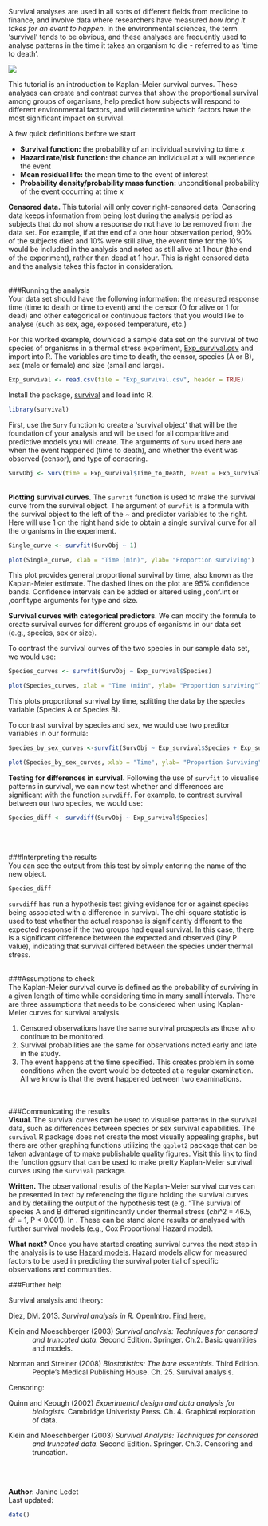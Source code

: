 Survival analyses are used in all sorts of different fields from medicine to finance, and involve data where researchers have measured *how long it takes for an event to happen*. In the environmental sciences, the term 'survival' tends to be obvious, and these analyses are frequently used to analyse patterns in the time it takes an organism to die - referred to as 'time to death'.

![](Survival_analysis_image.jpg)

This tutorial is an introduction to Kaplan-Meier survival curves. These analyses can create and contrast curves that show the proportional survival among groups of organisms, help predict how subjects will respond to different environmental factors, and will determine which factors have the most significant impact on survival.

A few quick definitions before we start

* **Survival function:** the probability of an individual surviving to time *x*
* **Hazard rate/risk function:** the chance an individual at *x* will experience the event
* **Mean residual life:** the mean time to the event of interest
* **Probability density/probability mass function:** unconditional probability of the event occurring at time *x*

**Censored data.** This tutorial will only cover right-censored data. Censoring data keeps information from being lost during the analysis period as subjects that do not show a response do not have to be removed from the data set. For example, if at the end of a one hour observation period, 90% of the subjects died and 10% were still alive, the event time for the 10% would be included in the analysis and noted as still alive at 1 hour (the end of the experiment), rather than dead at 1 hour. This is right censored data and the analysis takes this factor in consideration.
<br><br>

###Running the analysis
<br>
Your data set should have the following information: the measured response time (time to death or time to event) and the censor (0 for alive or 1 for dead) and other categorical or continuous factors that you would like to analyse (such as sex, age, exposed temperature, etc.)

For this worked example, download a sample data set on the survival of two species of organisms in a thermal stress experiment, [Exp_survival.csv]() and import into R. The variables are time to death, the censor, species (A or B), sex (male or female) and size (small and large).

```{r}
Exp_survival <- read.csv(file = "Exp_survival.csv", header = TRUE)
```

Install the package, [survival](https://cran.r-project.org/web/packages/survival/index.html) and load into R.

```{r,warning=F}
library(survival)
```

First, use the `Surv` function to create a 'survival object' that will be the foundation of your analysis and will be used for all comparitive and predictive models you will create. The arguments of `Surv` used here are when the event happened (time to death), and whether the event was observed (censor), and type of censoring.

```{r}
SurvObj <- Surv(time = Exp_survival$Time_to_Death, event = Exp_survival$Censor, type = c('right'))
```
<br>
**Plotting survival curves.** The `survfit` function is used to make the survival curve from the survival object. The argument of `survfit` is a formula with the survival object to the left of the ~ and predictor variables to the right. Here will use 1 on the right hand side to obtain a single survival curve for all the organisms in the experiment.

```{r}
Single_curve <- survfit(SurvObj ~ 1)

plot(Single_curve, xlab = "Time (min)", ylab= "Proportion surviving")
```

This plot provides general proportional survival by time, also known as the Kaplan-Meier estimate. The dashed lines on the plot are 95% confidence bands. Confidence intervals can be added or altered using ,conf.int or ,conf.type arguments for type and size.

**Survival curves with categorical predictors**. We can modify the formula to create survival curves for different groups of organisms in our data set (e.g., species, sex or size).

To contrast the survival curves of the two species in our sample data set, we would use:
```{r}
Species_curves <- survfit(SurvObj ~ Exp_survival$Species) 

plot(Species_curves, xlab = "Time (miin", ylab= "Proportion surviving")
```

This plots proportional survival by time, splitting the data by the species variable (Species A or Species B).

To contrast survival by species and sex, we would use two preditor variables in our formula:
```{r}
Species_by_sex_curves <-survfit(SurvObj ~ Exp_survival$Species + Exp_survival$Sex) 

plot(Species_by_sex_curves, xlab = "Time", ylab= "Proportion Surviving")
```

**Testing for differences in survival.** Following the use of `survfit` to visualise patterns in survival, we can now test whether and differences are significant with the function `survdiff`. For example, to contrast survival between our two species, we would use:

```{r}
Species_diff <- survdiff(SurvObj ~ Exp_survival$Species)
```
<br><br>

###Interpreting the results
<br>
You can see the output from this test by simply entering the name of the new object.

```{r}
Species_diff
```

`survdiff` has run a hypothesis test giving evidence for or against species being associated with a difference in survival. The chi-square statistic is used to test whether the actual response is significantly different to the expected response if the two groups had equal survival. In this case, there is a significant difference between the expected and observed (tiny P value), indicating that survival differed between the species under thermal stress.
<br><br>

###Assumptions to check
<br>
The Kaplan-Meier survival curve is defined as the probability of surviving in a given length of time while considering time in many small intervals. There are three assumptions that needs to be considered when using Kaplan-Meier curves for survival analysis.

1. Censored observations have the same survival prospects as those who continue to be monitored.   
2. Survival probabilities are the same for observations noted early and late in the study.   
3. The event happens at the time specified. This creates problem in some conditions when the event would be detected at a regular examination. All we know is that the event happened between two examinations.  
<br><br>

###Communicating the results
<br>
**Visual. ** The survival curves can be used to visualise patterns in the survival data, such as differences between species or sex survival capabilities. The `survival` R package does not create the most visually appealing graphs, but there are other graphing functions utilizing the  `ggplot2` package that can be taken advantage of to make publishable quality figures. Visit this [link](https://www.r-statistics.com/2013/07/creating-good-looking-survival-curves-the-ggsurv-function/) to find the function `ggsurv` that can be used to make pretty Kaplan-Meier survival curves using the `survival` package.

**Written.** The observational results of the Kaplan-Meier survival curves can be presented in text by referencing the figure holding the survival curves and by detailing the output of the hypothesis test (e.g. "The survival of species A and B differed signifincantly under thermal stress ($chi$^2 = 46.5, df = 1, P < 0.001). In . These can be stand alone results or analysed with further survival models (e.g., Cox Proportional Hazard model).

**What next?** Once you have started creating survival curves the next step in the analysis is to use [Hazard models](). Hazard models allow for measured factors to be used in predicting the survival potential of specific observations and communities. 


###Further help

Survival analysis and theory:

Diez, DM. 2013. *Survival analysis in R.* OpenIntro. [Find here.](https://www.openintro.org/download.php?file=survival_analysis_in_R&referrer=/stat/surv.php)

<p style="margin-left:.5in;text-indent:-.5in">Klein and Moeschberger (2003) *Survival analysis: Techniques for censored and truncated data.* Second Edition. Springer. Ch.2. Basic quantities and models.</p>
<p style="margin-left:.5in;text-indent:-.5in">Norman and Streiner (2008) *Biostatistics: The bare essentials.* Third Edition. People's Medical Publishing House. Ch. 25. Survival analysis.</p>

Censoring:

<p style="margin-left:.5in;text-indent:-.5in">Quinn and Keough (2002) *Experimental design and data analysis for biologists.* Cambridge Univeristy Press. Ch. 4. Graphical exploration of data.</p>
<p style="margin-left:.5in;text-indent:-.5in">Klein and Moeschberger (2003) *Survival Analysis: Techniques for censored and truncated data.* Second Edition. Springer. Ch.3. Censoring and truncation.</p>
<br><br>

**Author**: Janine Ledet
<br>
Last updated:
```{r,echo=F}
date()
```

